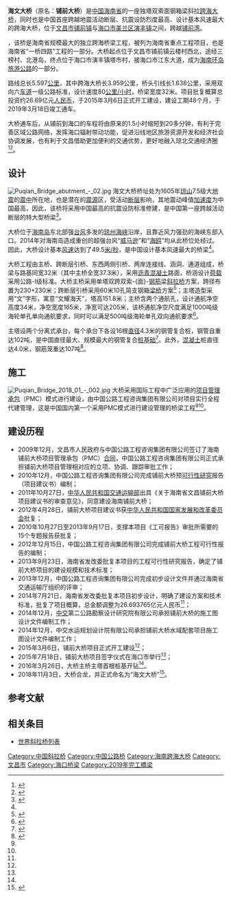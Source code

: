 {{noteTA
|G1=地名
|1=zh-hans:斜拉桥;zh-hk:斜拉橋;zh-tw:斜張橋;}}
{{Infobox bridge
|image            =File:海文大桥铺前大桥.jpg
|image_size    = 270
|caption          = 2019年2月开通前夕的海文大桥
|bridge_name =  海文大桥
|native_name  = 
|native_name_lang= 
|official_name = 
|other_name   = 
|locale             = {{flagicon|CHN}} [[海南省|海南省]][[文昌市|文昌市]]－[[海口市|海口市]]
|carries            = 双向六车道一级公路
|crosses           = [[铺前湾|铺前湾]]
|owner            = 文昌市城市建设投资有限公司
|maint             = 
|designer        = 
|engineering   = 中国公路工程咨询集团<br>中交第二公路勘察设计研究院
|architect        = 
|material         = [[钢|钢]]
|design            = 单塔[[斜拉桥|斜拉桥]]
|mainspan       = {{convert|230|m|0}}×2
|spans             = 
|length            = {{convert|3959|m|0}}
|width             = {{convert|37.3|m|0}}
|height            = {{convert|151.8|m|0}}
|below             = {{convert|34|m|0}}
|coordinates    = {{Coord|20.027811|110.572751|type:landmark_region:CN|display=inline,title}}
|builder           = 中交第二航务工程局<br>黑龙江省龙建路桥<br>上海[[振华重工|振华重工]]<br>中交一公局
|fabricator       =
|begin             = 2015年3月6日
|complete        = 
|open              = 2019年3月18日
|cost                = 30.1亿元
|toll                 = 
|preceded       = 
|followed        = 
|extra              = 
}}
'''海文大桥'''（原名：'''铺前大桥'''）是[[中国|中国]][[海南省|海南省]]的一座独塔双索面钢箱梁斜拉[[跨海大桥|跨海大桥]]，同时也是中国首座跨越地震活动断层、抗震设防烈度最高、设计基本风速最大的跨海大桥，位于[[文昌市|文昌市]][[铺前镇|铺前镇]]与[[海口市|海口市]][[美兰区|美兰区]][[演丰镇|演丰镇]]之间，跨越[[铺前湾|铺前湾]]。

{{As of|2016}}，该桥是海南省规模最大的独立跨海桥梁工程，被列为海南省重点工程项目，也是海南省“一桥四路”工程的一部分。大桥起点位于文昌市铺前镇云楼村西北，途经三榜村、北港岛，终点位于海口市演丰镇塔市村，接海口市江东大道，成为[[海南环岛旅游公路|海南环岛旅游公路]]的一部分。

路线总长5.597[[公里|公里]]，其中跨海大桥长3.959公里，桥头引线长1.638公里，采用双向六[[车道|车道]]一级公路标准，设计速度80[[公里/小时|公里/小时]]，桥梁宽度32米。项目批复概算总投资约26.69亿元[[人民币|人民币]]，于2015年3月6日正式开工建设，建设工期48个月，于2019年3月18日竣工通车。

大桥通车后，从铺前到海口的车程将由原来的1.5小时缩短到20多分钟，有利于完善区域公路网络，发挥海口辐射带动功能，促进沿线地区旅游资源开发和经济社会协调发展，也有利于文昌借助更加便利的交通优势，更好地融入琼北交通经济圈<ref name="主墩首桩">{{cite web|url=http://www.hinews.cn/news/system/2016/03/26/030258392.shtml|title=海南铺前大桥主桥主墩首根桩开钻 施工加速预计2019年通车|author=李晓梅|date=2016-03-26|publisher=南海网|accessdate=2016-09-03|archive-date=2016-04-04|archive-url=https://web.archive.org/web/20160404215616/http://www.hinews.cn/news/system/2016/03/26/030258392.shtml|dead-url=no}}</ref><ref>{{cite web|url=http://news.xinhuanet.com/local/2015-03/07/c_127553735.htm|title=铺前大桥开建|author=侯小健 刘笑非 陈涛|date=2015-03-07|work=新华网|publisher=海南日报|accessdate=2016-09-03|archive-date=2017-03-05|archive-url=https://web.archive.org/web/20170305191738/http://news.xinhuanet.com/local/2015-03/07/c_127553735.htm|dead-url=no}}</ref>。

== 设计 ==
[[File:Puqian_Bridge_abutment_-_02.jpg|thumb]]
海文大桥桥址处为1605年[[琼山|琼山]]7.5级大[[地震|地震]]的[[震中|震中]]所在地，也是潜在的[[震源|震源]]区，受活动[[断层|断层]]影响，其地震动峰值[[加速度|加速度]]为中国最高，因此，该桥将采用中国最高的抗震设防标准修建，是中国第一座跨越活动断层的特大型桥梁<ref name="开工">{{cite web|url=http://www.hinews.cn/news/system/2015/03/06/017376368.shtml|title=海南铺前大桥今日率先开工 “一桥四路”正式启动|date=2015-03-06|work=海南日报|publisher=南海网|accessdate=2016-09-03|archive-date=2017-03-05|archive-url=https://web.archive.org/web/20170305005026/http://www.hinews.cn/news/system/2015/03/06/017376368.shtml|dead-url=no}}</ref>。

大桥位于[[海南岛|海南岛]]东北部强[[台风|台风]]多发的[[琼州海峡|琼州海峡]]沿岸，且靠近风力强劲的海峡东部入口。2014年对海南岛造成重创的超强台风“[[颱風威馬遜_(2014年)|威马逊]]”和“[[颱風海鷗_(2014年)|海鸥]]”均从此桥位处经过。因此，大桥设计基本[[风速|风速]]达到了49.5[[米/秒|米/秒]]，是中国设计基本风速最大的桥梁<ref name="开工" />。

大桥工程由主桥、跨断层引桥、东西两侧引桥、两岸连接线、涵洞、通道组成，桥梁与路基同宽32米（其中主桥全宽37.3米），采用[[沥青混凝土|沥青混凝土]]路面，桥涵设计[[荷载|荷载]]采用公路-Ⅰ级标准。大桥主桥采用单塔双跨双索-{面}-[[钢筋|钢筋]]梁[[斜拉桥|斜拉桥]]方案，跨径布置为230+230米；跨断层引桥采用60米10孔简支钢箱[[梁桥|梁桥]]方案<ref name="初步">{{cite web|url=http://www.hinews.cn/news/system/2014/08/15/016868771.shtml|title=海南铺前大桥初步设计方案审核通过 途经北港岛|author=苏庆明|date=2014-08-15|work=海南日报|publisher=南海网|accessdate=2016-09-03|archive-date=2014-08-16|archive-url=https://web.archive.org/web/20140816211613/http://www.hinews.cn/news/system/2014/08/15/016868771.shtml|dead-url=no}}</ref>；主塔造型采用“文”字形，寓意“文耀海天”，塔高151.8米；主桥含两个通航孔，设计通航净空高度34米，净空宽度165米，净宽可达205米，该桥通航净空尺度满足1000吨级海轮单孔单向通航要求，同时可以满足500吨级海轮单孔双向通航要求<ref name="签约">{{cite web|url=http://www.sneb.com.cn/web.do?action=getNewsInfoById&Module_Id=35&newsId=8037|title=蒋成双出席海南铺前大桥签约仪式|author=张新海 张玉峰 程骏|date=2015-07-21|publisher=中交第二航务工程局有限公司|access-date=2016-09-03|archive-url=https://web.archive.org/web/20170305015756/http://www.sneb.com.cn/web.do?action=getNewsInfoById&Module_Id=35&newsId=8037|archive-date=2017-03-05|dead-url=yes}}</ref>。

主塔设两个分离式承台，每个承台下各设16根[[直径|直径]]4.3米的钢管复合桩，钢管自重达102吨，是中国直径最大、规模最大的钢管复合[[桩基础|桩基础]]<ref>{{cite web|url=http://www.hinews.cn/news/system/2016/07/20/030554079.shtml|title=海南铺前大桥加速建设 年底前完成所有桩基础施工|author=王旭|date=2016-07-20|publisher=南海网|accessdate=2016-09-03|archive-date=2016-07-21|archive-url=https://web.archive.org/web/20160721124736/http://www.hinews.cn/news/system/2016/07/20/030554079.shtml|dead-url=no}}</ref>。此外，[[混凝土|混凝土]]桩直径达4.0米，钢筋笼重达107吨<ref>{{cite web|url=http://www.hndnews.com/news/10/53795.html|title=海南铺前大桥主塔首桩开钻|author=徐明锋|date=2016-03-28|publisher=国际旅游岛商报}}{{dead link|date=2018年5月 |bot=InternetArchiveBot |fix-attempted=yes }}</ref>。

== 施工 ==
[[File:Puqian_Bridge_2018_01_-_002.jpg|thumb]]
大桥采用国际工程中广泛应用的[[项目管理承包|项目管理承包]]（PMC）模式进行建设，由中国公路工程咨询集团有限公司对项目实行全程代建管理，这是中国国内第一个采用PMC模式进行建设管理的桥梁工程<ref name="开工" /><ref name="签约" />。

== 建设历程 ==
* 2009年12月，文昌市人民政府与中国公路工程咨询集团有限公司签订了海南铺前大桥项目管理承包（PMC）[[合同|合同]]，中国公路工程咨询集团有限公司正式承担铺前大桥项目管理相对应的立项、协调、跟踪审批工作；
* 2010年12月，中国公路工程咨询集团有限公司完成铺前大桥预[[可行性研究|可行性研究]]报告（项目建议书）编制；
* 2011年10月27日，[[中华人民共和国交通运输部|中华人民共和国交通运输部]]出具《关于海南省文昌铺前大桥项目建议书的审查意见》，同意建设海南铺前大桥；
* 2012年4月28日，铺前大桥项目建议书获[[中华人民共和国国家发展和改革委员会|中华人民共和国国家发展和改革委员会]]批复；
* 2010年10月27日至2013年9月17日，支撑本项目《工可报告》审批所需要的15个专题报告获批复；
* 2012年12月15日，中国公路工程咨询集团有限公司完成铺前大桥工程可行性报告的编制；
* 2013年9月23日，海南省发改委批复本项目的工程可行性研究报告，确定了铺前大桥项目的建设规模和技术标准；
* 2013年12月，中国公路工程咨询集团有限公司完成初步设计文件并通过海南省交通运输厅组织的评审；
* 2014年7月21日，海南省发改委批复本项目初步设计，明确了建设方案和技术标准，批复了项目概算，总金额调整为26.693765亿元人民币<ref name="初步" />；
* 2014年12月，[[中交|中交]]第二公路勘察设计研究院有限公司承担铺前大桥的施工图设计文件编制工作；
* 2014年12月，中交水运规划设计院有限公司承担铺前大桥水域配套项目施工图设计文件编制工作；
* 2015年3月6日，铺前大桥项目正式开工建设<ref name="开工" />；
* 2015年7月18日，铺前大桥项目签字仪式在海口市举行<ref name="签约" />；
* 2016年3月26日，大桥主桥主塔首根桩基开钻<ref name="主墩首桩" />。
* 2018年11月3日，大桥合龙，并正式命名为“海文大桥”<ref name="合龙">{{cite web|url=http://a.hinews.cn/page-031554390.html|title=海南铺前大桥顺利合龙 通车后将命名为海文大桥|date=2018-11-03|work=南海网|accessdate=2019-02-18|archive-date=2019-02-18|archive-url=https://web.archive.org/web/20190218202010/http://a.hinews.cn/page-031554390.html|dead-url=no}}</ref>。

== 参考文献 ==
{{reflist|1}}

== 相关条目 ==
* [[世界斜拉桥列表|世界斜拉桥列表]]

{{DEFAULTSORT:H}}
[[Category:中国斜拉桥|Category:中国斜拉桥]]
[[Category:中国公路桥|Category:中国公路桥]]
[[Category:海南跨海大桥|Category:海南跨海大桥]]
[[Category:文昌市|Category:文昌市]]
[[Category:海口桥梁|Category:海口桥梁]]
[[Category:2019年完工橋梁|Category:2019年完工橋梁]]
